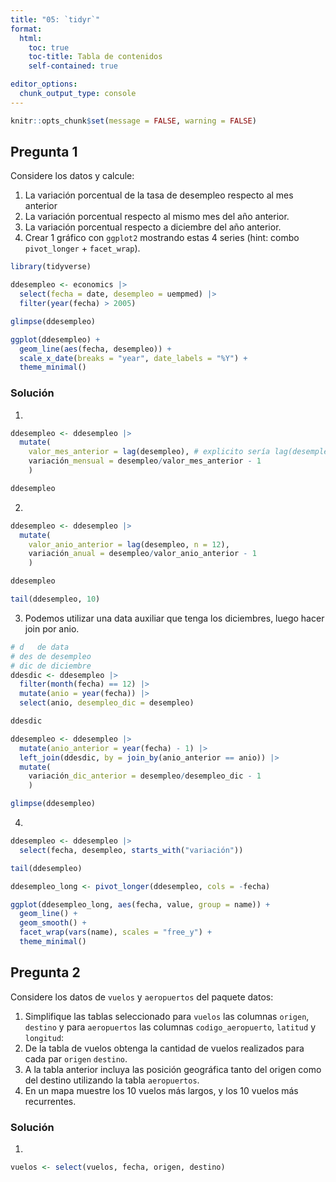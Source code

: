 ```yaml
---
title: "05: `tidyr`"
format: 
  html:
    toc: true
    toc-title: Tabla de contenidos
    self-contained: true

editor_options: 
  chunk_output_type: console
---
```


```r
knitr::opts_chunk$set(message = FALSE, warning = FALSE)
```

## Pregunta 1

Considere los datos y calcule:

1. La variación porcentual de la tasa de desempleo respecto al mes anterior
1. La variación porcentual respecto al mismo mes del año anterior.
1. La variación porcentual respecto a diciembre del año anterior.
1. Crear 1 gráfico con `ggplot2` mostrando estas 4 series (hint: combo `pivot_longer` + `facet_wrap`).

```r
library(tidyverse)

ddesempleo <- economics |> 
  select(fecha = date, desempleo = uempmed) |> 
  filter(year(fecha) > 2005)

glimpse(ddesempleo)

ggplot(ddesempleo) +
  geom_line(aes(fecha, desempleo)) +
  scale_x_date(breaks = "year", date_labels = "%Y") +
  theme_minimal()
```

### Solución 
1. 

```r
ddesempleo <- ddesempleo |> 
  mutate(
    valor_mes_anterior = lag(desempleo), # explicito sería lag(desempleo, n= 1)
    variación_mensual = desempleo/valor_mes_anterior - 1
    )

ddesempleo
```

2. 

```r
ddesempleo <- ddesempleo |> 
  mutate(
    valor_anio_anterior = lag(desempleo, n = 12),
    variación_anual = desempleo/valor_anio_anterior - 1
    )

ddesempleo

tail(ddesempleo, 10)
```

3. Podemos utilizar una data auxiliar que tenga los diciembres, luego hacer join por anio. 

```r
# d   de data
# des de desempleo
# dic de diciembre
ddesdic <- ddesempleo |> 
  filter(month(fecha) == 12) |> 
  mutate(anio = year(fecha)) |> 
  select(anio, desempleo_dic = desempleo)

ddesdic

ddesempleo <- ddesempleo |> 
  mutate(anio_anterior = year(fecha) - 1) |> 
  left_join(ddesdic, by = join_by(anio_anterior == anio)) |> 
  mutate(
    variación_dic_anterior = desempleo/desempleo_dic - 1
    )

glimpse(ddesempleo)

```

4. 

```r
ddesempleo <- ddesempleo |> 
  select(fecha, desempleo, starts_with("variación"))

tail(ddesempleo)

ddesempleo_long <- pivot_longer(ddesempleo, cols = -fecha)

ggplot(ddesempleo_long, aes(fecha, value, group = name)) +
  geom_line() +
  geom_smooth() +
  facet_wrap(vars(name), scales = "free_y") +
  theme_minimal()
```

## Pregunta 2

Considere los datos de `vuelos` y `aeropuertos` del paquete datos:

1. Simplifique las tablas seleccionado para `vuelos` las columnas `origen`,
`destino` y para `aeropuertos` las columnas ` codigo_aeropuerto`, `latitud` y `longitud`:
1. De la tabla de vuelos obtenga la cantidad de vuelos realizados para cada par `origen` 
`destino`.
1. A la tabla anterior incluya las posición geográfica tanto del origen como del destino
utilizando la tabla `aeropuertos`.
1. En un mapa muestre los 10 vuelos más largos, y los 10 vuelos más recurrentes.

### Solución

1. 
```r
vuelos <- select(vuelos, fecha, origen, destino)
```

